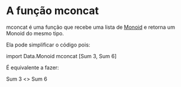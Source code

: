 = A função mconcat =

mconcat é uma função que recebe uma lista de [[Monoid]] e retorna um
Monoid do mesmo tipo.

Ela pode simplificar o código pois:

import Data.Monoid  
mconcat [Sum 3, Sum 6]

É equivalente a fazer:

Sum 3 <> Sum 6
